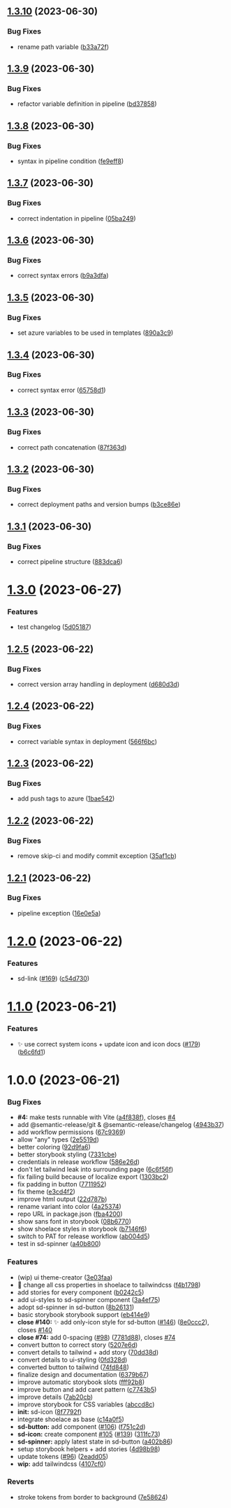 ## [1.3.10](https://github.com/solid-design-system/solid/compare/v1.3.9...v1.3.10) (2023-06-30)


### Bug Fixes

* rename path variable ([b33a72f](https://github.com/solid-design-system/solid/commit/b33a72f102c6a1e860b218a0a4a014cc5f7a4b40))

## [1.3.9](https://github.com/solid-design-system/solid/compare/v1.3.8...v1.3.9) (2023-06-30)


### Bug Fixes

* refactor variable definition in pipeline ([bd37858](https://github.com/solid-design-system/solid/commit/bd37858a11227f1e7d18ea2d314801e2517bc5d4))

## [1.3.8](https://github.com/solid-design-system/solid/compare/v1.3.7...v1.3.8) (2023-06-30)


### Bug Fixes

* syntax in pipeline condition ([fe9eff8](https://github.com/solid-design-system/solid/commit/fe9eff84ad03083988339131f5393d4d4d10ab1c))

## [1.3.7](https://github.com/solid-design-system/solid/compare/v1.3.6...v1.3.7) (2023-06-30)


### Bug Fixes

* correct indentation in pipeline ([05ba249](https://github.com/solid-design-system/solid/commit/05ba249e0074a3f8adfd8f9e3b8745ef788a1cae))

## [1.3.6](https://github.com/solid-design-system/solid/compare/v1.3.5...v1.3.6) (2023-06-30)


### Bug Fixes

* correct syntax errors ([b9a3dfa](https://github.com/solid-design-system/solid/commit/b9a3dfaffdbf56531186260a67c1cae3824da593))

## [1.3.5](https://github.com/solid-design-system/solid/compare/v1.3.4...v1.3.5) (2023-06-30)


### Bug Fixes

* set azure variables to be used in templates ([890a3c9](https://github.com/solid-design-system/solid/commit/890a3c902f2e3d376d8602bce8ec36417a5df915))

## [1.3.4](https://github.com/solid-design-system/solid/compare/v1.3.3...v1.3.4) (2023-06-30)


### Bug Fixes

* correct syntax error ([65758d1](https://github.com/solid-design-system/solid/commit/65758d1f398177c317c0d576584691d69bda6895))

## [1.3.3](https://github.com/solid-design-system/solid/compare/v1.3.2...v1.3.3) (2023-06-30)


### Bug Fixes

* correct path concatenation ([87f363d](https://github.com/solid-design-system/solid/commit/87f363d1947ef2be5bafba7ffa23291e1bda2947))

## [1.3.2](https://github.com/solid-design-system/solid/compare/v1.3.1...v1.3.2) (2023-06-30)


### Bug Fixes

* correct deployment paths and version bumps ([b3ce86e](https://github.com/solid-design-system/solid/commit/b3ce86e2c46052e15e2ee8b8516ea483c778f425))

## [1.3.1](https://github.com/solid-design-system/solid/compare/v1.3.0...v1.3.1) (2023-06-30)


### Bug Fixes

* correct pipeline structure ([883dca6](https://github.com/solid-design-system/solid/commit/883dca61d34df74c9a267c5be8704b98a7ed7dc7))

# [1.3.0](https://github.com/solid-design-system/solid/compare/v1.2.5...v1.3.0) (2023-06-27)


### Features

* test changelog ([5d05187](https://github.com/solid-design-system/solid/commit/5d051873bd87def23c44e82abcbbafb170c039d1))

## [1.2.5](https://github.com/solid-design-system/solid/compare/v1.2.4...v1.2.5) (2023-06-22)

### Bug Fixes

- correct version array handling in deployment ([d680d3d](https://github.com/solid-design-system/solid/commit/d680d3d6484d1ff61c68c8afa2567c7d7b358fdf))

## [1.2.4](https://github.com/solid-design-system/solid/compare/v1.2.3...v1.2.4) (2023-06-22)

### Bug Fixes

- correct variable syntax in deployment ([566f6bc](https://github.com/solid-design-system/solid/commit/566f6bc36b350fa557732b6c81eac908de9980e1))

## [1.2.3](https://github.com/solid-design-system/solid/compare/v1.2.2...v1.2.3) (2023-06-22)

### Bug Fixes

- add push tags to azure ([1bae542](https://github.com/solid-design-system/solid/commit/1bae542d3a0ba39e1fb058f27230a4b125d98a93))

## [1.2.2](https://github.com/solid-design-system/solid/compare/v1.2.1...v1.2.2) (2023-06-22)

### Bug Fixes

- remove skip-ci and modify commit exception ([35af1cb](https://github.com/solid-design-system/solid/commit/35af1cba2de3725805f83433bd7e7bb696c49456))

## [1.2.1](https://github.com/solid-design-system/solid/compare/v1.2.0...v1.2.1) (2023-06-22)

### Bug Fixes

- pipeline exception ([16e0e5a](https://github.com/solid-design-system/solid/commit/16e0e5a0868b24013700261d770959dd06e43886))

# [1.2.0](https://github.com/solid-design-system/solid/compare/v1.1.0...v1.2.0) (2023-06-22)

### Features

- sd-link ([#169](https://github.com/solid-design-system/solid/issues/169)) ([c54d730](https://github.com/solid-design-system/solid/commit/c54d73079152c123dc36fedc1fc1a5f86a4e6dde))

# [1.1.0](https://github.com/solid-design-system/solid/compare/v1.0.0...v1.1.0) (2023-06-21)

### Features

- ✨ use correct system icons + update icon and icon docs ([#179](https://github.com/solid-design-system/solid/issues/179)) ([b6c6fd1](https://github.com/solid-design-system/solid/commit/b6c6fd1881dd0b3bf8edda86b987b03610e951f5))

# 1.0.0 (2023-06-21)

### Bug Fixes

- **#4:** make tests runnable with Vite ([a4f838f](https://github.com/solid-design-system/solid/commit/a4f838fb88e93bd355e3e942ff22ac54a5fa925f)), closes [#4](https://github.com/solid-design-system/solid/issues/4)
- add @semantic-release/git & @semantic-release/changelog ([4943b37](https://github.com/solid-design-system/solid/commit/4943b37840a43b347a63ce455e91be23d36287d0))
- add workflow permissions ([67c9369](https://github.com/solid-design-system/solid/commit/67c93691daa436a274ef8326838b3128e5f93def))
- allow "any" types ([2e5519d](https://github.com/solid-design-system/solid/commit/2e5519d151d46f2a0a39269290f0446d36612cba))
- better coloring ([92d9fa6](https://github.com/solid-design-system/solid/commit/92d9fa6506910e8ed5bfdb5b69f40fa7daf1142f))
- better storybook styling ([7331cbe](https://github.com/solid-design-system/solid/commit/7331cbe1de70ee3bde53b1d25c485f135c5d18fb))
- credentials in release workflow ([586e26d](https://github.com/solid-design-system/solid/commit/586e26dc91b294eba1a4cddfb433d52043503061))
- don't let tailwind leak into surrounding page ([6c6f56f](https://github.com/solid-design-system/solid/commit/6c6f56f44fef1f38b8ba0cf8411b28a1b9e9fb70))
- fix failing build because of localize export ([1303bc2](https://github.com/solid-design-system/solid/commit/1303bc22c5c7e8ab01f3492609401f21aad78f0a))
- fix padding in button ([7711952](https://github.com/solid-design-system/solid/commit/771195277861a407db9ee821cbc5644493a8b7ce))
- fix theme ([e3cd4f2](https://github.com/solid-design-system/solid/commit/e3cd4f2cc2febe6c99c33fd713f5857adbf54eba))
- improve html output ([22d787b](https://github.com/solid-design-system/solid/commit/22d787ba2a9836c1bad4ee218fae4cac8640f28e))
- rename variant into color ([4a25374](https://github.com/solid-design-system/solid/commit/4a253746e25d8d8218164b1f3deb8380a0511ff6))
- repo URL in package.json ([fba4200](https://github.com/solid-design-system/solid/commit/fba4200f8c8ca70790ef4f161d4c610419bc6b73))
- show sans font in storybook ([08b6770](https://github.com/solid-design-system/solid/commit/08b677098849831b6e646a55d2012d58d3d166a7))
- show shoelace styles in storybook ([b7146f6](https://github.com/solid-design-system/solid/commit/b7146f6ea4e806f84cff9d208fcef9188aa8994c))
- switch to PAT for release workflow ([ab004d5](https://github.com/solid-design-system/solid/commit/ab004d55b139c653bf868bcd0d1b8ed494316134))
- test in sd-spinner ([a40b800](https://github.com/solid-design-system/solid/commit/a40b8002db12ab4e053daf76aa09415949acf814))

### Features

- (wip) ui theme-creator ([3e03faa](https://github.com/solid-design-system/solid/commit/3e03faa79f9583f197e4efa1e8016d2106ecb5be))
- 🎸 change all css properties in shoelace to tailwindcss ([f4b1798](https://github.com/solid-design-system/solid/commit/f4b17984035ac9e900af2ff22c9af72313c87b77))
- add stories for every component ([b0242c5](https://github.com/solid-design-system/solid/commit/b0242c5e4a54a91540505d4a43ca237d491349cd))
- add ui-styles to sd-spinner component ([3a4ef75](https://github.com/solid-design-system/solid/commit/3a4ef75da4d23d25103791c9c399d716aef6ad1b))
- adopt sd-spinner in sd-button ([8b26131](https://github.com/solid-design-system/solid/commit/8b2613101cb1b862777487dd12f72fc76947ffb5))
- basic storybook storybook support ([eb414e9](https://github.com/solid-design-system/solid/commit/eb414e9c3990627a451d6fe973f7a23ebcb2223c))
- **close #140:** ✨ add only-icon style for sd-button ([#146](https://github.com/solid-design-system/solid/issues/146)) ([8e0ccc2](https://github.com/solid-design-system/solid/commit/8e0ccc2fe699ebb6de799c752c527740f7f0871a)), closes [#140](https://github.com/solid-design-system/solid/issues/140)
- **close #74:** add 0-spacing ([#98](https://github.com/solid-design-system/solid/issues/98)) ([7781d88](https://github.com/solid-design-system/solid/commit/7781d885317b4be82269f974dc5b351b593cd05c)), closes [#74](https://github.com/solid-design-system/solid/issues/74)
- convert button to correct story ([5207e6d](https://github.com/solid-design-system/solid/commit/5207e6d925a9068020faee9f09c06f38a9774cc5))
- convert details to tailwind + add story ([70dd38d](https://github.com/solid-design-system/solid/commit/70dd38dd35a541938f51a98b94ccdd6b939c8bfc))
- convert details to ui-styling ([0fd328d](https://github.com/solid-design-system/solid/commit/0fd328de406bbd2a4fbbd3e5fe271657e65efca4))
- converted button to tailwind ([74fd848](https://github.com/solid-design-system/solid/commit/74fd848baa92977e0a779c576bdcc937dab5b522))
- finalize design and documentation ([6379b67](https://github.com/solid-design-system/solid/commit/6379b67def73ee7146a6b987ccc1bb33f7d51421))
- improve automatic storybook slots ([fff92b8](https://github.com/solid-design-system/solid/commit/fff92b8cae2a26c546262abfdd7e60d7a6ff85fb))
- improve button and add caret pattern ([c7743b5](https://github.com/solid-design-system/solid/commit/c7743b57d99be0b27ae1d1e4b0c42de0113262fa))
- improve details ([7ab20cb](https://github.com/solid-design-system/solid/commit/7ab20cbca6507802653f0b266663e6fb16716118))
- improve storybook for CSS variables ([abccd8c](https://github.com/solid-design-system/solid/commit/abccd8cd19755c7c0ae71aea3ce5f08c09debd34))
- **init:** sd-icon ([8f7792f](https://github.com/solid-design-system/solid/commit/8f7792f8cf8fc531e051efee19ad38efe90077b1))
- integrate shoelace as base ([c14a0f5](https://github.com/solid-design-system/solid/commit/c14a0f5888e482a0201a696d6f67cbfbfc655253))
- **sd-button:** add component ([#106](https://github.com/solid-design-system/solid/issues/106)) ([f751c2d](https://github.com/solid-design-system/solid/commit/f751c2d0f4e3328396e1d8d74b0718fcdc407cdb))
- **sd-icon:** create component [#105](https://github.com/solid-design-system/solid/issues/105) ([#139](https://github.com/solid-design-system/solid/issues/139)) ([311fc73](https://github.com/solid-design-system/solid/commit/311fc7347d218eeefbf0b0186998cedb8ee6f74d))
- **sd-spinner:** apply latest state in sd-button ([a402b86](https://github.com/solid-design-system/solid/commit/a402b863e69bbe758b8a86a6d1b99afdc71d32cd))
- setup storybook helpers + add stories ([4d98b98](https://github.com/solid-design-system/solid/commit/4d98b9889e119aa7330d187d99c0508d4ccc9717))
- update tokens ([#96](https://github.com/solid-design-system/solid/issues/96)) ([2eadd05](https://github.com/solid-design-system/solid/commit/2eadd05a73d9e7dd8047569192334be4490ee482))
- **wip:** add tailwindcss ([4107cf0](https://github.com/solid-design-system/solid/commit/4107cf08d5daf38a82c68626f9687b3f82f3718c))

### Reverts

- stroke tokens from border to background ([7e58624](https://github.com/solid-design-system/solid/commit/7e58624fa11c189554e4b2ca1ff40010023934ea))
